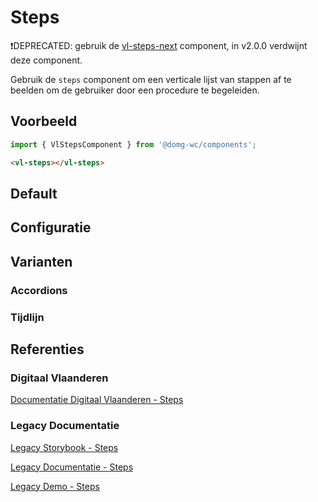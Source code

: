
# Steps

❗DEPRECATED: gebruik de [vl-steps-next](/docs/components-next-steps-next--documentatie) component, in v2.0.0 verdwijnt deze component.

Gebruik de `steps` component om een verticale lijst van stappen af te beelden om de gebruiker door een procedure te begeleiden.


## Voorbeeld

```js
import { VlStepsComponent } from '@domg-wc/components';
```

```html
<vl-steps></vl-steps>
```


## Default

<Canvas of={VlStepsStories.StepsDefault} />


## Configuratie

<ArgTypes of={VlStepsStories.StepsDefault} />


## Varianten

### Accordions

<Canvas of={VlStepsStories.StepsWithAccordions} />

### Tijdlijn

<Canvas of={VlStepsStories.StepsWithTimeline} />


## Referenties

### Digitaal Vlaanderen

[Documentatie Digitaal Vlaanderen - Steps](https://overheid.vlaanderen.be/webuniversum/v3/documentation/components/vl-ui-steps)

### Legacy Documentatie

[Legacy Storybook - Steps](https://webcomponenten.omgeving.vlaanderen.be/storybook/?path=/docs/legacy-vl-steps--default)

[Legacy Documentatie - Steps](https://webcomponenten.omgeving.vlaanderen.be/doc/VlSteps.html)

[Legacy Demo - Steps](https://webcomponenten.omgeving.vlaanderen.be/demo/vl-steps.html)
